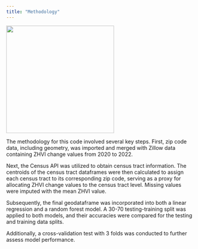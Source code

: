 ```yaml
---
title: "Methodology"
---
```


<!-- Use a grid -->
::: {.grid}

<!-- Left column has a width of 4/12 and shows a picture of me -->
::: {.g-col-4}
![](images/NewarkLogo.jpg){width=3in}
:::

<!-- Text gets a column with width 8/12 -->
::: {.g-col-8}

The methodology for this code involved several key steps. First, zip code data, including geometry, was imported and merged with Zillow data containing ZHVI change values from 2020 to 2022. 

Next, the Census API was utilized to obtain census tract information. The centroids of the census tract dataframes were then calculated to assign each census tract to its corresponding zip code, serving as a proxy for allocating ZHVI change values to the census tract level. Missing values were imputed with the mean ZHVI value. 

Subsequently, the final geodataframe was incorporated into both a linear regression and a random forest model. A 30-70 testing-training split was applied to both models, and their accuracies were compared for the testing and training data splits. 

Additionally, a cross-validation test with 3 folds was conducted to further assess model performance.
::: 

:::



